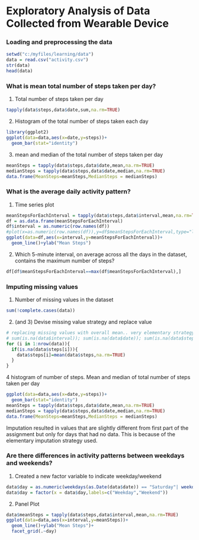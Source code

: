 Exploratory Analysis of Data Collected from Wearable Device
=================================================================

### Loading and preprocessing the data

```r
setwd("c:/myfiles/learning/data")
data = read.csv("activity.csv")
str(data)
head(data)
```

### What is mean total number of steps taken per day?
1. Total number of steps taken per day
```r
tapply(data$steps,data$date,sum,na.rm=TRUE)
```

2. Histogram of the total number of steps taken each day
```r
library(ggplot2)
ggplot(data=data,aes(x=date,y=steps))+
  geom_bar(stat="identity")
```

3. mean and median of the total number of steps taken per day
```r
meanSteps = tapply(data$steps,data$date,mean,na.rm=TRUE)
medianSteps = tapply(data$steps,data$date,median,na.rm=TRUE)
data.frame(MeanSteps=meanSteps,MedianSteps = medianSteps)
```



### What is the average daily activity pattern?  
1. Time series plot
```r
meanStepsForEachInterval = tapply(data$steps,data$interval,mean,na.rm=TRUE)
df = as.data.frame(meanStepsForEachInterval)
df$interval = as.numeric(row.names(df))
#plot(x=as.numeric(row.names(df)),y=df$meanStepsForEachInterval,type="l")
ggplot(data=df,aes(x=interval,y=meanStepsForEachInterval))+
  geom_line()+ylab("Mean Steps")
```

2. Which 5-minute interval, on average across all the days in the dataset, contains the maximum number of steps?
```r
df[df$meanStepsForEachInterval==max(df$meanStepsForEachInterval),]
```

### Imputing missing values
1. Number of missing values in the dataset
```r
sum(!complete.cases(data))

```


2. (and 3) Devise missing value strategy and replace value
```r
# replacing missing values with overall mean.. very elementary strategy
# sum(is.na(data$interval)); sum(is.na(data$date)); sum(is.na(data$steps))
for (i in 1:nrow(data)){
  if(is.na(data$steps[i])){
    data$steps[i]=mean(data$steps,na.rm=TRUE)
  }
}
```


4 histogram of number of steps. Mean and median of total number of steps taken per day
```r
ggplot(data=data,aes(x=date,y=steps))+
  geom_bar(stat="identity")
meanSteps = tapply(data$steps,data$date,mean,na.rm=TRUE)
medianSteps = tapply(data$steps,data$date,median,na.rm=TRUE)
data.frame(MeanSteps=meanSteps,MedianSteps = medianSteps)
```

Imputation resulted in values that are slightly different from first part of the assignment but only for days that had no data. This is because of the elementary imputation strategy used. 



### Are there differences in activity patterns between weekdays and weekends?
1. Created a new factor variable to indicate weekday/weekend
```r
data$day = as.numeric(weekdays(as.Date(data$date)) == "Saturday"| weekdays(as.Date(data$date))=="Sunday")
data$day = factor(x = data$day,labels=c("Weekday","Weekend"))
```

2. Panel Plot
```r
data$meanSteps = tapply(data$steps,data$interval,mean,na.rm=TRUE)
ggplot(data=data,aes(x=interval,y=meanSteps))+
  geom_line()+ylab("Mean Steps")+
  facet_grid(.~day)
```
